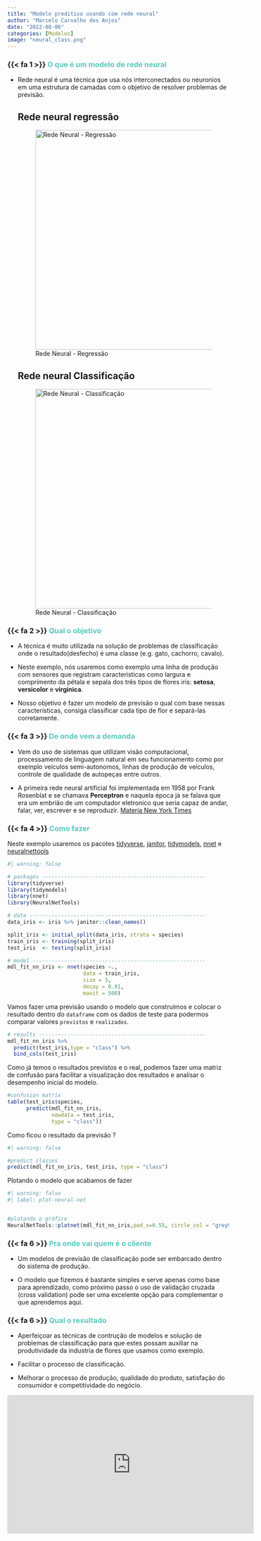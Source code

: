 ```yaml
---
title: "Modelo preditivo usando com rede neural"
author: "Marcelo Carvalho dos Anjos"
date: "2022-08-06"
categories: [Modelos]
image: "neural_class.png"
---
```


### {{< fa 1 >}} [**O que é um modelo de rede neural**]{style="color: #5AC8BE ;"}

-   Rede neural é uma técnica que usa nós interconectados ou neuronios em uma estrutura de camadas com o objetivo de resolver problemas de previsão.

    ::: panel-tabset
    ## Rede neural regressão

    ![Rede Neural - Regressão](neural_reg.png){width="500"}

    ## Rede neural Classificação

    ![Rede Neural - Classificação](neural_class.png){width="500"}
    :::

### {{< fa 2 >}} [**Qual o objetivo**]{style="color: #5AC8BE ;"}

-   A técnica é muito utilizada na solução de problemas de classificação onde o resultado(desfecho) é uma classe (e.g. gato, cachorro, cavalo).

-   Neste exemplo, nós usaremos como exemplo uma linha de produção com sensores que registram características como largura e comprimento da pétala e sepala dos três tipos de flores iris: **setosa**, **versicolor** e **virgínica**.

-   Nosso objetivo é fazer um modelo de previsão o qual com base nessas características, consiga classificar cada tipo de flor e separá-las corretamente.

### {{< fa 3 >}} [**De onde vem a demanda**]{style="color: #5AC8BE ;"}

-   Vem do uso de sistemas que utilizam visão computacional, processamento de linguagem natural em seu funcionamento como por exemplo veículos semi-autonomos, linhas de produção de veículos, controle de qualidade de autopeças entre outros.

-   A primeira rede neural artificial foi implementada em 1958 por Frank Rosenblat e se chamava **Perceptron** e naquela época já se falava que era um embrião de um computador eletronico que seria capaz de andar, falar, ver, escrever e se reproduzir. [Materia New York Times](https://www.nytimes.com/1958/07/13/archives/electronic-brain-teaches-itself.html){target="_blank"}

### {{< fa 4 >}} [**Como fazer**]{style="color: #5AC8BE ;"}

Neste exemplo usaremos os pacotes [tidyverse](https://www.tidyverse.org/){target="_blank"}, [janitor](https://cran.r-project.org/web/packages/janitor/vignettes/janitor.html){target="_blank"}, [tidymodels](https://www.tidymodels.org/){target="_blank"}, [nnet](https://cran.r-project.org/web/packages/nnet/index.html){target="_blank"} e [neuralnettools](https://www.jstatsoft.org/article/view/v085i11){target="_blank"}

```r
#| warning: false

# packages ----------------------------------------------------
library(tidyverse)
library(tidymodels)
library(nnet)
library(NeuralNetTools)

# data --------------------------------------------------------
data_iris <- iris %>% janitor::clean_names()

split_iris <- initial_split(data_iris, strata = species)
train_iris <- training(split_iris)
test_iris  <- testing(split_iris)

# model -------------------------------------------------------
mdl_fit_nn_iris <- nnet(species ~., 
                        data = train_iris, 
                        size = 5, 
                        decay = 0.01, 
                        maxit = 500)

```

Vamos fazer uma previsão usando o modelo que construímos e colocar o resultado dentro do `dataframe` com os dados de teste para podermos comparar valores `previstos` e `realizados`.

```r
# results -----------------------------------------------------
mdl_fit_nn_iris %>% 
  predict(test_iris,type = "class") %>%
  bind_cols(test_iris)
```

Como já temos o resultados previstos e o real, podemos fazer uma matriz de confusão para facilitar a visualização dos resultados e analisar o desempenho inicial do modelo.

```r
#confusion matrix
table(test_iris$species,
      predict(mdl_fit_nn_iris,
              newdata = test_iris, 
              type = "class"))
```

Como ficou o resultado da previsão ?

```r
#| warning: false

#predict classes
predict(mdl_fit_nn_iris, test_iris, type = "class")

```

Plotando o modelo que acabamos de fazer

```r
#| warning: false
#| label: plot-neural-net


#plotando o gráfico
NeuralNetTools::plotnet(mdl_fit_nn_iris,pad_x=0.55, circle_col = "grey90")

```

### {{< fa 6 >}} [**Pra onde vai quem é o cliente**]{style="color: #5AC8BE ;"}

-   Um modelos de previsão de classificação pode ser embarcado dentro do sistema de produção.

-   O modelo que fizemos é bastante simples e serve apenas como base para aprendizado, como próximo passo o uso de validação cruzada (cross validation) pode ser uma excelente opção para complementar o que aprendemos aqui.

### {{< fa 6 >}} [**Qual o resultado**]{style="color: #5AC8BE ;"}

-   Aperfeiçoar as técnicas de contrução de modelos e solução de problemas de classificação para que estes possam auxiliar na produtividade da industria de flores que usamos como exemplo.

-   Facilitar o processo de classificação.

-   Melhorar o processo de produção, qualidade do produto, satisfação do consumidor e competitividade do negócio.

<iframe width="560" height="315" src="https://www.youtube.com/embed/UKXYGGzHc0A?si=_FgCJHxo17RpQ09h" title="YouTube video player" frameborder="0" allow="accelerometer; autoplay; clipboard-write; encrypted-media; gyroscope; picture-in-picture; web-share" referrerpolicy="strict-origin-when-cross-origin" allowfullscreen></iframe>

